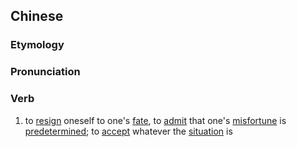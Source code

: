 {{also|认命}}
==Chinese==
{{zh-forms|s=认命}}

===Etymology===
{{rfe|lang=zh}}

===Pronunciation===
{{zh-pron
|m=rènmìng
|c=jing6 ming6
|h=pfs=ngin-miang
|mn=jīn-miā
|cat=v
}}

===Verb===
{{zh-verb}}

# to [[resign]] oneself to one's [[fate]], to [[admit]] that one's [[misfortune]] is [[predetermined]]; to [[accept]] whatever the [[situation]] is